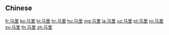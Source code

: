 {{also|馬里}}
==Chinese==
{{zh-see|馬里}}

[[fr:马里]]
[[ko:马里]]
[[hi:马里]]
[[hr:马里]]
[[hu:马里]]
[[mg:马里]]
[[ja:马里]]
[[uz:马里]]
[[pt:马里]]
[[ro:马里]]
[[sv:马里]]
[[th:马里]]
[[zh:马里]]